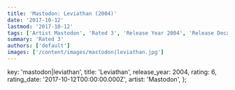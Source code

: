 ```yaml
---
title: 'Mastodon: Leviathan (2004)'
date: '2017-10-12'
lastmod: '2017-10-12'
tags: ['Artist Mastodon', 'Rated 3', 'Release Year 2004', 'Release Decade 2000']
summary: 'Rated 3'
authors: ['default']
images: ['/content/images/mastodon|leviathan.jpg']
---
```


  key: 'mastodon|leviathan',
  title: 'Leviathan',
  release_year: 2004,
  rating: 6,
  rating_date: '2017-10-12T00:00:00.000Z',
  artist: 'Mastodon',
};

<MusicRating data={data} />

